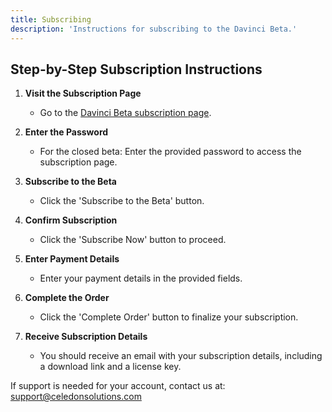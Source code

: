 ```yaml
---
title: Subscribing
description: 'Instructions for subscribing to the Davinci Beta.'
---
```


## Step-by-Step Subscription Instructions

1. **Visit the Subscription Page**
   - Go to the [Davinci Beta subscription page](https://www.celedonsolutions.com/davinci/buy).

2. **Enter the Password**
   - For the closed beta: Enter the provided password to access the subscription page.

3. **Subscribe to the Beta**
   - Click the 'Subscribe to the Beta' button.

4. **Confirm Subscription**
   - Click the 'Subscribe Now' button to proceed.

5. **Enter Payment Details**
   - Enter your payment details in the provided fields.

6. **Complete the Order**
   - Click the 'Complete Order' button to finalize your subscription.

7. **Receive Subscription Details**
   - You should receive an email with your subscription details, including a download link and a license key.

<Note>If support is needed for your account, contact us at: support@celedonsolutions.com </Note>